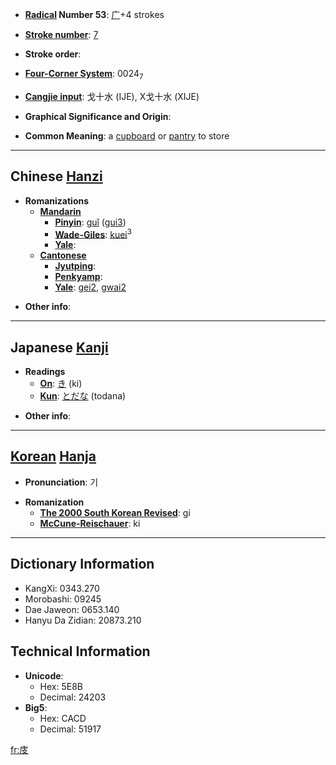 * '''[[Wiktionary:Chinese radical index| Radical]] Number 53''': [[Wiktionary:Chinese radical index 广|广]]+4 strokes

* '''[[Wiktionary:Chinese total strokes index|Stroke number]]''': [[Wiktionary:Chinese total strokes index 7|7]]

* '''Stroke order''': 

* '''[[Wiktionary:Chinese four corner index|Four-Corner System]]''': 0024<sub>7</sub>

* '''[[Wiktionary:Chinese Cangjie index|Cangjie input]]''': 戈十水 (IJE), X戈十水 (XIJE)

* '''Graphical Significance and Origin''': 

* '''Common Meaning''': a [[cupboard]] or [[pantry]] to store

----

== Chinese [[Hanzi]] ==

* '''Romanizations'''
** '''[[Mandarin]]'''
*** '''[[Pinyin]]''': [[guǐ]] ([[gui3]])
*** '''[[Wade-Giles]]''': [[kuei]]<sup>3</sup>
*** '''[[Yale]]''': 
** '''[[Cantonese]]'''
*** '''[[Jyutping]]''':
*** '''[[Penkyamp]]''': 
*** '''[[Yale]]''': [[gei2]], [[gwai2]]

* '''Other info''': 

----

== Japanese [[Kanji]] ==

* '''Readings'''
** '''[[On]]''': [[き]] (ki)
** '''[[Kun]]''': [[とだな]] (todana)

* '''Other info''':  

----

== [[Korean]] [[Hanja]] ==

* '''Pronunciation''': 기

* '''Romanization'''
** '''[[The 2000 South Korean Revised Romanization|The 2000 South Korean Revised]]''': gi
** '''[[McCune-Reischauer]]''': ki

----

== Dictionary Information ==

* KangXi: 0343.270
* Morobashi: 09245
* Dae Jaweon: 0653.140
* Hanyu Da Zidian: 20873.210

== Technical Information ==

* '''Unicode''':
** Hex: 5E8B
** Decimal: 24203
* '''Big5''':
** Hex: CACD
** Decimal: 51917

[[fr:庋]]